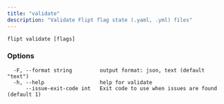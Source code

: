 ```yaml
---
title: "validate"
description: "Validate Flipt flag state (.yaml, .yml) files"
---
```


```
flipt validate [flags]
```

### Options

```
  -F, --format string         output format: json, text (default "text")
  -h, --help                  help for validate
      --issue-exit-code int   Exit code to use when issues are found (default 1)
```
